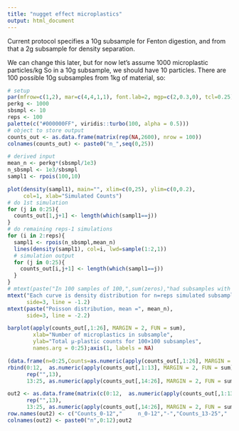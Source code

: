 ```yaml
---
title: "nugget effect microplastics"
output: html_document
---
```


Current protocol specifies a 10g subsample for Fenton digestion, and from that 
a 2g subsample for density separation.

We can change this later, but for now let's assume 1000 microplastic particles/kg
So in a 10g subsample, we should have 10 particles. There are 100 possible 10g 
subsamples from 1kg of material, so:

```r
# setup
par(mfrow=c(1,2), mar=c(4,4,1,1), font.lab=2, mgp=c(2,0.3,0), tcl=0.25)
perkg <- 1000
sbsmpl <- 10
reps <- 100
palette(c("#000000FF", viridis::turbo(100, alpha = 0.5)))
# object to store output
counts_out <- as.data.frame(matrix(rep(NA,2600), nrow = 100))
colnames(counts_out) <- paste0("n_",seq(0,25))

# derived input
mean_n <- perkg*(sbsmpl/1e3)
n_sbsmpl <- 1e3/sbsmpl
sampl1 <- rpois(100,10)

plot(density(sampl1), main="", xlim=c(0,25), ylim=c(0,0.2), 
     col=1, xlab="Simulated Counts")
# do 1st simulation
for (j in 0:25){
  counts_out[1,j+1] <- length(which(sampl1==j))
}
# do remaining reps-1 simulations
for (i in 2:reps){
  sampl1 <- rpois(n_sbsmpl,mean_n)
  lines(density(sampl1), col=i, lwd=sample(1:2,1))
  # simulation output
  for (j in 0:25){
    counts_out[i,j+1] <- length(which(sampl1==j))
  }
}
# mtext(paste("In 100 samples of 100,",sum(zeros),"had subsamples with count =",n))
mtext("Each curve is density distribution for n=reps simulated subsamples",
      side=3, line = -1.2)
mtext(paste("Poisson distribution, mean =", mean_n),
      side=3, line = -2.2)

barplot(apply(counts_out[,1:26], MARGIN = 2, FUN = sum), 
        xlab="Number of microplastics in subsample", 
        ylab="Total µ-plastic counts for 100×100 subsamples",
        names.arg = 0:25);axis(1, labels = NA)
```

```r
(data.frame(n=0:25,Counts=as.numeric(apply(counts_out[,1:26], MARGIN = 2, FUN = sum))))
rbind(0:12,  as.numeric(apply(counts_out[,1:13], MARGIN = 2, FUN = sum)),
      rep("",13),
      13:25, as.numeric(apply(counts_out[,14:26], MARGIN = 2, FUN = sum)))
```

```r
out2 <- as.data.frame(matrix(c(0:12,  as.numeric(apply(counts_out[,1:13], MARGIN = 2, FUN = sum)),
      rep("",13),
      13:25, as.numeric(apply(counts_out[,14:26], MARGIN = 2, FUN = sum))),nrow=5,byrow = T))
row.names(out2) <- c("Counts_0-12","     n_0-12","-","Counts_13-25","     n_13-25")
colnames(out2) <- paste0("n",0:12);out2
```

